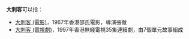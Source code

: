 '''大刺客'''可以指：
* [[大刺客_(電影)|大刺客 (電影)]]，1967年香港邵氏電影，導演張徹
* [[大刺客_(電視劇)|大刺客 (電視劇)]]，1997年香港無綫電視35集連續劇，由7個單元故事組成
{{disambig|cat=三字作品消歧義}}